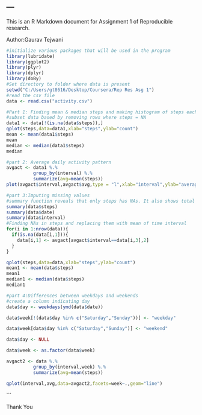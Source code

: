 ---
---

This is an R Markdown document for Assignment 1 of Reproducible research.

Author:Gaurav Tejwani

```r
#initialize various packages that will be used in the program
library(lubridate)
library(ggplot2)
library(plyr)
library(dplyr)
library(doBy)
#Set directory to folder where data is present
setwd("C:/Users/gt8616/Desktop/Coursera/Rep Res Asg 1")
#read the csv file
data <- read.csv("activity.csv")

#Part 1: Finding mean & median steps and making histogram of steps each day
#subset data based by removing rows where steps = NA
data1 <- data[!(is.na(data$steps)),]
qplot(steps,data=data1,xlab="steps",ylab="count")
mean <- mean(data1$steps)
mean
median <- median(data1$steps)
median

#part 2: Average daily activity pattern
avgact <- data1 %.%
          group_by(interval) %.%
          summarize(avg=mean(steps))
plot(avgact$interval,avgact$avg,type = "l",xlab="interval",ylab="average steps")

#part 3:Imputing missing values
#summary function reveals that only steps has NAs. It also shows total NAs present
summary(data$steps)
summary(data$date)
summary(data$interval)
#Finding NAs in steps and replacing them with mean of time interval
for(i in 1:nrow(data)){
  if(is.na(data[i,1])){
    data[i,1] <- avgact[avgact$interval==data[i,3],2]
  }
}

qplot(steps,data=data,xlab="steps",ylab="count")
mean1 <- mean(data$steps)
mean1
median1 <- median(data$steps)
median1

#part 4:Differences between weekdays and weekends
#create a column indicating day
data$day <- weekdays(ymd(data$date))

data$week[!(data$day %in% c("Saturday","Sunday"))] <- "weekday"

data$week[data$day %in% c("Saturday","Sunday")] <- "weekend"

data$day <- NULL

data$week <- as.factor(data$week)

avgact2 <- data %.%
          group_by(interval,week) %.%
          summarize(avg=mean(steps))

qplot(interval,avg,data=avgact2,facets=week~.,geom="line")


```

```

Thank You
